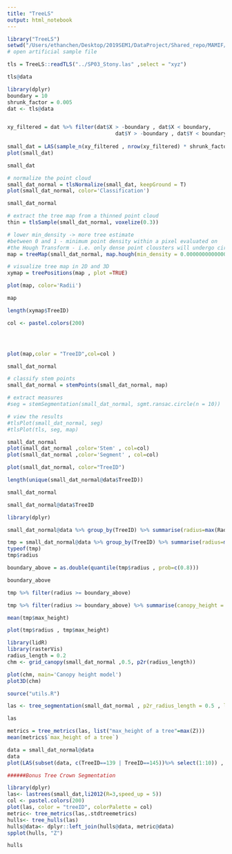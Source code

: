 ```yaml
---
title: "TreeLS"
output: html_notebook
---
```


```r
library("TreeLS")
setwd("/Users/ethanchen/Desktop/2019SEM1/DataProject/Shared_repo/MAMIF/")
# open artificial sample file

tls = TreeLS::readTLS("../SP03_Stony.las" ,select = "xyz")

```

```r
tls@data
```




```r
library(dplyr)
boundary = 10
shrunk_factor = 0.005
dat <- tls@data


xy_filtered = dat %>% filter(dat$X > -boundary , dat$X < boundary,
                                   dat$Y > -boundary , dat$Y < boundary) 
      
small_dat = LAS(sample_n(xy_filtered , nrow(xy_filtered) * shrunk_factor ))
plot(small_dat)
```


```r
small_dat
```



```r
# normalize the point cloud
small_dat_normal = tlsNormalize(small_dat, keepGround = T)
plot(small_dat_normal, color='Classification')
```


```r
small_dat_normal
```

```r
# extract the tree map from a thinned point cloud
thin = tlsSample(small_dat_normal, voxelize(0.3))         

# lower min_density -> more tree estimate
#between 0 and 1 - minimum point density within a pixel evaluated on
#the Hough Transform - i.e. only dense point clousters will undergo circle search.
map = treeMap(small_dat_normal, map.hough(min_density = 0.0000000000000000001))

# visualize tree map in 2D and 3D
xymap = treePositions(map , plot =TRUE)

plot(map, color='Radii')
```


```r
map
```


```r
length(xymap$TreeID)
```



```r
col <- pastel.colors(200)




plot(map,color = "TreeID",col=col )

```

```r
small_dat_normal
```

```r
# classify stem points
small_dat_normal = stemPoints(small_dat_normal, map)

# extract measures
#seg = stemSegmentation(small_dat_normal, sgmt.ransac.circle(n = 10))

# view the results
#tlsPlot(small_dat_normal, seg)
#tlsPlot(tls, seg, map)
```


```r
small_dat_normal
plot(small_dat_normal ,color='Stem' , col=col)
plot(small_dat_normal ,color='Segment' , col=col)
```
```r
plot(small_dat_normal, color="TreeID")
```

```r
length(unique(small_dat_normal@data$TreeID))
```
```r
small_dat_normal
```

```r
small_dat_normal@data$TreeID
```

```r
library(dplyr)

small_dat_normal@data %>% group_by(TreeID) %>% summarise(radius=max(Radius) , max_height=max(Z))
```
```r
tmp = small_dat_normal@data %>% group_by(TreeID) %>% summarise(radius=max(Radius), max_height=max(Z))
typeof(tmp)
tmp$radius

boundary_above = as.double(quantile(tmp$radius , prob=c(0.8)))

boundary_above  

tmp %>% filter(radius >= boundary_above) 

tmp %>% filter(radius >= boundary_above) %>% summarise(canopy_height = mean(max_height))

mean(tmp$max_height)
```

```r
plot(tmp$radius , tmp$max_height)
```


```r
library(lidR)
library(rasterVis)
radius_length = 0.2
chm <- grid_canopy(small_dat_normal ,0.5, p2r(radius_length))

plot(chm, main='Canopy height model')
plot3D(chm)

```


```r


source("utils.R")

las <- tree_segmentation(small_dat_normal , p2r_radius_length = 0.5 , lmf_ws = 2.5 , algorithm = 2)

las
```
```r
metrics = tree_metrics(las, list("max_height of a tree"=max(Z)))
mean(metrics$`max_height of a tree`)
```


```r

data = small_dat_normal@data
data
plot(LAS(subset(data, c(TreeID==139 | TreeID==145))%>% select(1:10)) , color=Radius,col=col)
```


```r
######Bonus Tree Crown Segmentation

library(dplyr)
las<- lastrees(small_dat,li2012(R=3,speed_up = 5))
col <- pastel.colors(200)
plot(las, color = "treeID", colorPalette = col)
metric<- tree_metrics(las,.stdtreemetrics)
hulls<- tree_hulls(las)
hulls@data<- dplyr::left_join(hulls@data, metric@data)
spplot(hulls, "Z")

hulls
```

